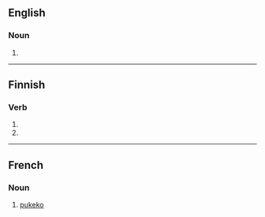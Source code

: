 ==English==

===Noun===
{{en-noun|s|pukeko}}

# {{alternative spelling of|pūkeko|lang=en}}

----

==Finnish==

===Verb===
{{head|fi|verb form}}

# {{fi-form of|pukea|pr=third-person|pl=singular|mood=imperative|tense=present connegative}}
# {{fi-form of|pukea|pl=plural|mood=imperative|tense=present connegative}}

----

==French==

===Noun===
{{fr-noun|m}}

# [[#English|pukeko]]